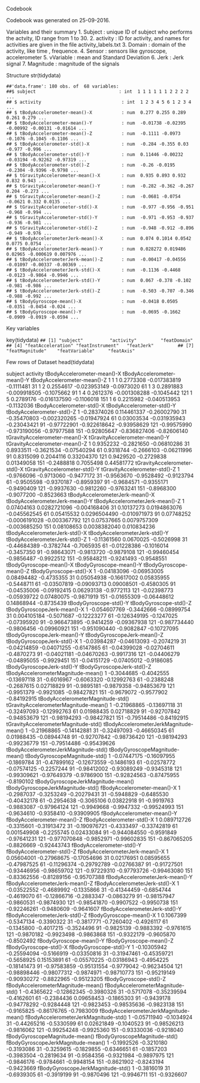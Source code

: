 Codebook

Codebook was generated on 25-09-2016.

Variables and their summary
1. Subject : unique ID of subject who performs the actvity, ID range from 1 to 30.
2. activity : ID for activity, and names for activities are given in the file activity_labels.txt
3. Domain : domain of the activity, like time , frequence.
4. Sensor : sensors like gyroscope, accelerometer
5. vVariable : mean and Standard Deviation
6. Jerk : Jerk signal
7. Magnitude : magnitude of the signals


Structure
str(tidydata)
```
##'data.frame':	180 obs. of  68 variables:
##$ subject                               : int  1 1 1 1 1 1 2 2 2 2 ...
## $ activity                              : int  1 2 3 4 5 6 1 2 3 4 ...
## $ tBodyAccelerometer-mean()-X           : num  0.277 0.255 0.289 0.261 0.279 ...
## $ tBodyAccelerometer-mean()-Y           : num  -0.01738 -0.02395 -0.00992 -0.00131 -0.01614 ...
## $ tBodyAccelerometer-mean()-Z           : num  -0.1111 -0.0973 -0.1076 -0.1045 -0.1106 ...
## $ tBodyAccelerometer-std()-X            : num  -0.284 -0.355 0.03 -0.977 -0.996 ...
## $ tBodyAccelerometer-std()-Y            : num  0.11446 -0.00232 -0.03194 -0.92262 -0.97319 ...
## $ tBodyAccelerometer-std()-Z            : num  -0.26 -0.0195 -0.2304 -0.9396 -0.9798 ...
## $ tGravityAccelerometer-mean()-X        : num  0.935 0.893 0.932 0.832 0.943 ...
## $ tGravityAccelerometer-mean()-Y        : num  -0.282 -0.362 -0.267 0.204 -0.273 ...
## $ tGravityAccelerometer-mean()-Z        : num  -0.0681 -0.0754 -0.0621 0.332 0.0135 ...
## $ tGravityAccelerometer-std()-X         : num  -0.977 -0.956 -0.951 -0.968 -0.994 ...
## $ tGravityAccelerometer-std()-Y         : num  -0.971 -0.953 -0.937 -0.936 -0.981 ...
## $ tGravityAccelerometer-std()-Z         : num  -0.948 -0.912 -0.896 -0.949 -0.976 ...
## $ tBodyAccelerometerJerk-mean()-X       : num  0.074 0.1014 0.0542 0.0775 0.0754 ...
## $ tBodyAccelerometerJerk-mean()-Y       : num  0.028272 0.019486 0.02965 -0.000619 0.007976 ...
## $ tBodyAccelerometerJerk-mean()-Z       : num  -0.00417 -0.04556 -0.01097 -0.00337 -0.00369 ...
## $ tBodyAccelerometerJerk-std()-X        : num  -0.1136 -0.4468 -0.0123 -0.9864 -0.9946 ...
## $ tBodyAccelerometerJerk-std()-Y        : num  0.067 -0.378 -0.102 -0.981 -0.986 ...
## $ tBodyAccelerometerJerk-std()-Z        : num  -0.503 -0.707 -0.346 -0.988 -0.992 ...
## $ tBodyGyroscope-mean()-X               : num  -0.0418 0.0505 -0.0351 -0.0454 -0.024 ...
## $ tBodyGyroscope-mean()-Y               : num  -0.0695 -0.1662 -0.0909 -0.0919 -0.0594 ...
```

Key variables

 key(tidydata)
 ```
## [1] "subject"          "activity"         "featDomain"      
## [4] "featAcceleration" "featInstrument"   "featJerk"        
## [7] "featMagnitude"    "featVariable"     "featAxis"
```

Few rows of Dataset
head(tidydata)

subject activity tBodyAccelerometer-mean()-X tBodyAccelerometer-mean()-Y tBodyAccelerometer-mean()-Z
1         1        1                   0.2773308                -0.017383819                  -0.1111481
31        1        2                   0.2554617                -0.023953149                  -0.0973020
61        1        3                   0.2891883                -0.009918505                  -0.1075662
91        1        4                   0.2612376                -0.001308288                  -0.1045442
121       1        5                   0.2789176                -0.016137590                  -0.1106018
151       1        6                   0.2215982                -0.040513953                  -0.1132036
    tBodyAccelerometer-std()-X tBodyAccelerometer-std()-Y tBodyAccelerometer-std()-Z
1                  -0.28374026                0.114461337                -0.26002790
31                 -0.35470803               -0.002320265                -0.01947924
61                  0.03003534               -0.031935943                -0.23043421
91                 -0.97722901               -0.922618642                -0.93958629
121                -0.99575990               -0.973190056                -0.97977588
151                -0.92805647               -0.836827406                -0.82606140
    tGravityAccelerometer-mean()-X tGravityAccelerometer-mean()-Y tGravityAccelerometer-mean()-Z
1                        0.9352232                     -0.2821650                    -0.06810286
31                       0.8933511                     -0.3621534                    -0.07540294
61                       0.9318744                     -0.2666103                    -0.06211996
91                       0.8315099                      0.2044116                     0.33204370
121                      0.9429520                     -0.2729838                     0.01349058
151                     -0.2488818                      0.7055498                     0.44581772
    tGravityAccelerometer-std()-X tGravityAccelerometer-std()-Y tGravityAccelerometer-std()-Z
1                      -0.9766096                    -0.9713060                    -0.9477172
31                     -0.9563670                    -0.9528492                    -0.9123794
61                     -0.9505598                    -0.9370187                    -0.8959397
91                     -0.9684571                    -0.9355171                    -0.9490409
121                    -0.9937630                    -0.9812260                    -0.9763241
151                    -0.8968300                    -0.9077200                    -0.8523663
    tBodyAccelerometerJerk-mean()-X tBodyAccelerometerJerk-mean()-Y tBodyAccelerometerJerk-mean()-Z
1                        0.07404163                    0.0282721096                    -0.004168406
31                       0.10137273                    0.0194863076                    -0.045562545
61                       0.05415532                    0.0296504490                    -0.010971973
91                       0.07748252                   -0.0006191028                    -0.003367792
121                      0.07537665                    0.0079757309                    -0.003685250
151                      0.08108653                    0.0038382040                     0.010834236
    tBodyAccelerometerJerk-std()-X tBodyAccelerometerJerk-std()-Y tBodyAccelerometerJerk-std()-Z
1                      -0.11361560                      0.0670025                     -0.5026998
31                     -0.44684389                     -0.3782744                     -0.7065935
61                     -0.01228386                     -0.1016014                     -0.3457350
91                     -0.98643071                     -0.9813720                     -0.9879108
121                    -0.99460454                     -0.9856487                     -0.9922512
151                    -0.95848211                     -0.9241493                     -0.9548551
    tBodyGyroscope-mean()-X tBodyGyroscope-mean()-Y tBodyGyroscope-mean()-Z tBodyGyroscope-std()-X
1               -0.04183096             -0.06953005              0.08494482             -0.4735355
31               0.05054938             -0.16617002              0.05835955             -0.5448711
61              -0.03507819             -0.09093713              0.09008501             -0.4580305
91              -0.04535006             -0.09192415              0.06293138             -0.9772113
121             -0.02398773             -0.05939722              0.07480075             -0.9871919
151             -0.01655309             -0.06448612              0.14868944             -0.8735439
    tBodyGyroscope-std()-Y tBodyGyroscope-std()-Z tBodyGyroscopeJerk-mean()-X
1             -0.054607769             -0.3442666                 -0.08999754
31             0.004105184             -0.5071687                 -0.12223277
61            -0.126349195             -0.1247025                 -0.07395920
91            -0.966473895             -0.9414259                 -0.09367938
121           -0.987734440             -0.9806456                 -0.09960921
151           -0.951090440             -0.9082847                 -0.10727095
    tBodyGyroscopeJerk-mean()-Y tBodyGyroscopeJerk-mean()-Z tBodyGyroscopeJerk-std()-X
1                   -0.03984287                 -0.04613093                 -0.2074219
31                  -0.04214859                 -0.04071255                 -0.6147865
61                  -0.04399028                 -0.02704611                 -0.4870273
91                  -0.04021181                 -0.04670263                 -0.9917316
121                 -0.04406279                 -0.04895055                 -0.9929451
151                 -0.04151729                 -0.07405012                 -0.9186085
    tBodyGyroscopeJerk-std()-Y tBodyGyroscopeJerk-std()-Z tBodyAccelerometerMagnitude-mean()
1                   -0.3044685                 -0.4042555                        -0.13697118
31                  -0.6016967                 -0.6063320                        -0.12992763
61                  -0.2388248                 -0.2687615                         0.02718829
91                  -0.9895181                 -0.9879358                        -0.94853679
121                 -0.9951379                 -0.9921085                        -0.98427821
151                 -0.9679072                 -0.9577902                        -0.84192915
    tBodyAccelerometerMagnitude-std() tGravityAccelerometerMagnitude-mean()
1                         -0.21968865                           -0.13697118
31                        -0.32497093                           -0.12992763
61                         0.01988435                            0.02718829
91                        -0.92707842                           -0.94853679
121                       -0.98194293                           -0.98427821
151                       -0.79514486                           -0.84192915
    tGravityAccelerometerMagnitude-std() tBodyAccelerometerJerkMagnitude-mean()
1                            -0.21968865                            -0.14142881
31                           -0.32497093                            -0.46650345
61                            0.01988435                            -0.08944748
91                           -0.92707842                            -0.98736420
121                          -0.98194293                            -0.99236779
151                          -0.79514486                            -0.95439626
    tBodyAccelerometerJerkMagnitude-std() tBodyGyroscopeMagnitude-mean() tBodyGyroscopeMagnitude-std()
1                             -0.07447175                    -0.16097955                    -0.1869784
31                            -0.47899162                    -0.12673559                    -0.1486193
61                            -0.02578772                    -0.07574125                    -0.2257244
91                            -0.98412002                    -0.93089249                    -0.9345318
121                           -0.99309621                    -0.97649379                    -0.9786900
151                           -0.92824563                    -0.87475955                    -0.8190102
    tBodyGyroscopeJerkMagnitude-mean() tBodyGyroscopeJerkMagnitude-std() fBodyAccelerometer-mean()-X
1                           -0.2987037                        -0.3253249                 -0.20279431
31                          -0.5948829                        -0.6485530                 -0.40432178
61                          -0.2954638                        -0.3065106                  0.03822918
91                          -0.9919763                        -0.9883087                 -0.97964124
121                         -0.9949668                        -0.9947332                 -0.99524993
151                         -0.9634610                        -0.9358410                 -0.93909905
    fBodyAccelerometer-mean()-Y fBodyAccelerometer-mean()-Z fBodyAccelerometer-std()-X
1                   0.089712726                  -0.3315601                -0.31913472
31                 -0.190976721                  -0.4333497                -0.33742819
61                  0.001549908                  -0.2255745                 0.02433084
91                 -0.944084550                  -0.9591849                -0.97641231
121                -0.977070848                  -0.9852971                -0.99602835
151                -0.867065205                  -0.8826669                -0.92443743
    fBodyAccelerometer-std()-Y fBodyAccelerometer-std()-Z fBodyAccelerometerJerk-mean()-X
1                   0.05604001                -0.27968675                     -0.17054696
31                  0.02176951                 0.08595655                     -0.47987525
61                 -0.11296374                -0.29792789                     -0.02766387
91                 -0.91727501                -0.93446956                     -0.98659702
121                -0.97229310                -0.97793726                     -0.99463080
151                -0.83362556                -0.81289156                     -0.95707388
    fBodyAccelerometerJerk-mean()-Y fBodyAccelerometerJerk-mean()-Z fBodyAccelerometerJerk-std()-X
1                       -0.03522552                      -0.4689992                     -0.1335866
31                      -0.41344459                      -0.6854744                     -0.4619070
61                      -0.12866716                      -0.2883347                     -0.0863279
91                      -0.98157947                      -0.9860531                     -0.9874930
121                     -0.98541870                      -0.9907522                     -0.9950738
151                     -0.92246261                      -0.9480609                     -0.9641607
    fBodyAccelerometerJerk-std()-Y fBodyAccelerometerJerk-std()-Z fBodyGyroscope-mean()-X
1                        0.1067399                     -0.5347134              -0.3390322
31                      -0.3817771                     -0.7260402              -0.4926117
61                      -0.1345800                     -0.4017215              -0.3524496
91                      -0.9825139                     -0.9883392              -0.9761615
121                     -0.9870182                     -0.9923498              -0.9863868
151                     -0.9322179                     -0.9605870              -0.8502492
    fBodyGyroscope-mean()-Y fBodyGyroscope-mean()-Z fBodyGyroscope-std()-X fBodyGyroscope-std()-Y
1               -0.10305942             -0.25594094             -0.5166919            -0.03350816
31              -0.31947461             -0.45359721             -0.5658925             0.15153891
61              -0.05570225             -0.03186943             -0.4954225            -0.18141473
91              -0.97583859             -0.95131554             -0.9779042            -0.96234504
121             -0.98898446             -0.98077312             -0.9874971            -0.98710773
151             -0.95219149             -0.90930272             -0.8822965            -0.95123205
    fBodyGyroscope-std()-Z fBodyAccelerometerMagnitude-mean() fBodyAccelerometerMagnitude-std()
1               -0.4365622                        -0.12862345                        -0.3980326
31              -0.5717078                        -0.35239594                        -0.4162601
61              -0.2384436                         0.09658453                        -0.1865303
91              -0.9439178                        -0.94778292                        -0.9284448
121             -0.9823453                        -0.98535636                        -0.9823138
151             -0.9165825                        -0.86176765                        -0.7983009
    fBodyAccelerometerJerkMagnitude-mean() fBodyAccelerometerJerkMagnitude-std()
1                              -0.05711940                            -0.1034924
31                             -0.44265216                            -0.5330599
61                              0.02621849                            -0.1040523
91                             -0.98526213                            -0.9816062
121                            -0.99254248                            -0.9925360
151                            -0.93330036                            -0.9218040
    fBodyGyroscopeMagnitude-mean() fBodyGyroscopeMagnitude-std() fBodyGyroscopeJerkMagnitude-mean()
1                       -0.1992526                    -0.3210180                         -0.3193086
31                      -0.3259615                    -0.1829855                         -0.6346651
61                      -0.1857203                    -0.3983504                         -0.2819634
91                      -0.9584356                    -0.9321984                         -0.9897975
121                     -0.9846176                    -0.9784661                         -0.9948154
151                     -0.8621902                    -0.8243194                         -0.9423669
    fBodyGyroscopeJerkMagnitude-std()
1                          -0.3816019
31                         -0.6939305
61                         -0.3919199
91                         -0.9870496
121                        -0.9946711
151                        -0.9326607

